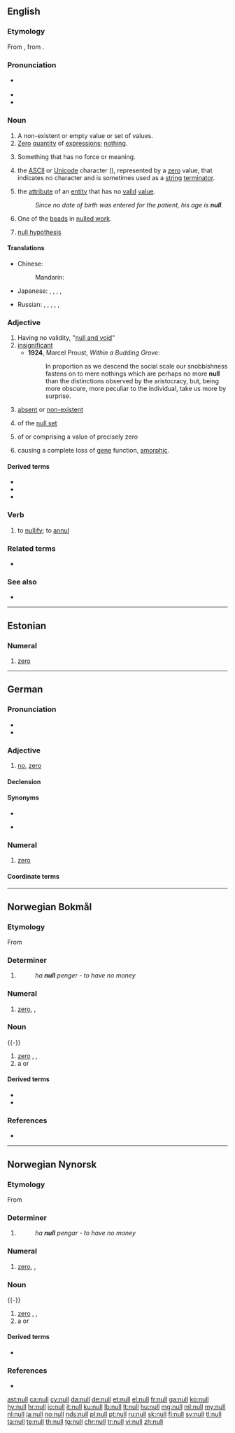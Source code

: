 {{also|Null|núll|null'}}
==English==
{{wikipedia|dab=null}}

===Etymology===
From {{etyl|frm|en}} {{m|frm|nul}}, from {{etyl|la|en}} {{m|la|nullus}}.

===Pronunciation===
* {{a|UK|US}} {{IPA|/nʌl/|lang=en}}
* {{audio|en-us-null.ogg|Audio (US)|lang=en}}
* {{rhymes|ʌl|lang=en}}

===Noun===
{{en-noun}}

# A non-existent or empty value or set of values.
# [[zero|Zero]] [[quantity]] of [[expression|expressions]]; [[nothing]].
#: {{rfquotek|Francis Bacon}}
# Something that has no force or meaning.
# {{lb|en|computing}} the [[ASCII]] or [[Unicode]] character (<big><big>{{lang|und|sc=Latinx|[[␀]]}}</big></big>), represented by a [[zero]] value, that indicates no character and is sometimes used as a [[string]] [[terminator]].
# {{lb|en|computing}} the [[attribute]] of an [[entity]] that has no [[valid]] [[value]].
#: ''Since no date of birth was entered for the patient, his age is '''null'''.''
# One of the [[bead]]s in [[nulled work]].
# {{lb|en|statistics}} [[null hypothesis]]

====Translations====
{{trans-top|a non-existent or empty value or set of values}}
* Chinese:
*: Mandarin: {{t|cmn|空值|tr=kōngzhí|sc=Hani}}
* Japanese: {{t+|ja|無|tr=mu|sc=Jpan}}, {{t+|ja|無価値|tr=むかち, mukachi|sc=Jpan}}, {{t+|ja|空白|tr=くうはく, kūhaku|sc=Jpan}}, {{t+|ja|ゼロ|tr=zero|sc=Jpan}}, {{t|ja|ヌル|tr=nuru|sc=Jpan}}
{{trans-mid}}
* Russian: {{qualifier|zero}} {{t+|ru|нуль|m}}, {{t|ru|пусто́е по́ле|n}}, {{t|ru|пусто́й указа́тель|m}}, {{t|ru|пусто́е значе́ние|n}}, {{t|ru|нулл|m}}, {{t|ru|налл|m}}
{{trans-bottom}}

===Adjective===
{{en-adj}}

# Having no validity, "[[null and void]]"
# [[insignificant]]
#* '''1924''', Marcel Proust, ''Within a Budding Grove'':
#*: In proportion as we descend the social scale our snobbishness fastens on to mere nothings which are perhaps no more '''null''' than the distinctions observed by the aristocracy, but, being more obscure, more peculiar to the individual, take us more by surprise.
# [[absent]] or [[non-existent]]
# {{lb|en|mathematics}} of the [[null set]]
# {{lb|en|mathematics}} of or comprising a value of precisely zero
# {{lb|en|genetics|of a mutation}} causing a complete loss of [[gene]] function, [[amorphic]].

====Derived terms====
* {{l|en|antinull}}
* {{l|en|null determiner}}
* {{l|en|nullity}}

===Verb===
{{en-verb}}

# {{lb|en|transitive}} to [[nullify]]; to [[annul]]
#: {{rfquotek|Milton}}

===Related terms===
* {{l|en|annul}}

===See also===
* {{l|en|nil}}

----

==Estonian==

===Numeral===
{{head|et|numeral}}

# {{lb|et|cardinal}} [[zero]]

----

==German==

===Pronunciation===
* {{IPA|/nʊl/|lang=de}}
* {{audio|De-null.ogg|Audio|lang=de}}

===Adjective===
{{de-adj|-}}

# {{lb|de|slang}} [[no]], [[zero]] {{gloss|absolutely none}}

====Declension====
{{de-decl-adj-notcomp|null}}

====Synonyms====
* {{l|de|kein}}
* {{l|de|überhaupt}} {{l|de|kein}}

===Numeral===
{{head|de|numeral}}

# {{lb|de|cardinal}} [[zero]]

====Coordinate terms====
{{de-cardinal}}

----

==Norwegian Bokmål==

===Etymology===
From {{etyl|la|nb}} {{m|la|nullus}}

===Determiner===
{{head|nb|determiner}}

# {{l|en|no}} {{qualifier|determiner: not any}}
#: ''ha '''null''' penger - to have no money''

===Numeral===
{{head|nb|numeral}}

# {{lb|nb|cardinal}} [[zero]], {{l|en|nought}}, {{l|en|nil}}

===Noun===
{{nb-noun-m1}} {{-}}
{{nb-noun-n3}}

# [[zero]] {{gloss|numeric symbol of zero}}, {{l|en|nought}}, {{l|en|nil}}
# a {{l|en|nobody}} or {{l|en|nonentity}} {{qualifier|derogatory about a person}}

====Derived terms====
* {{l|nb|nullstille}}
* {{l|nb|nulltoleranse}}

===References===
* {{R:The Bokmål Dictionary}}

----

==Norwegian Nynorsk==

===Etymology===
From {{etyl|la|nn}} {{m|la|nullus}}

===Determiner===
{{head|nn|determiner}}

# {{l|en|no}} {{qualifier|determiner: not any}}
#: ''ha '''null''' pengar - to have no money''

===Numeral===
{{head|nn|numeral}}

# {{lb|nn|cardinal}} [[zero]], {{l|en|nought}}, {{l|en|nil}}

===Noun===
{{nn-noun-m1}} {{-}}
{{nn-noun-n1}}

# [[zero]] {{q|numeric symbol of zero}}, {{l|en|nought}}, {{l|en|nil}}
# a {{l|en|nobody}} or {{l|en|nonentity}} {{q|derogatory about a person}}

====Derived terms====
* {{l|nn|nulltoleranse}}

===References===
* {{R:The Nynorsk Dictionary}}

[[ast:null]]
[[ca:null]]
[[cy:null]]
[[da:null]]
[[de:null]]
[[et:null]]
[[el:null]]
[[fr:null]]
[[ga:null]]
[[ko:null]]
[[hy:null]]
[[hr:null]]
[[io:null]]
[[it:null]]
[[ku:null]]
[[lb:null]]
[[lt:null]]
[[hu:null]]
[[mg:null]]
[[ml:null]]
[[my:null]]
[[nl:null]]
[[ja:null]]
[[no:null]]
[[nds:null]]
[[pl:null]]
[[pt:null]]
[[ru:null]]
[[sk:null]]
[[fi:null]]
[[sv:null]]
[[tl:null]]
[[ta:null]]
[[te:null]]
[[th:null]]
[[tg:null]]
[[chr:null]]
[[tr:null]]
[[vi:null]]
[[zh:null]]